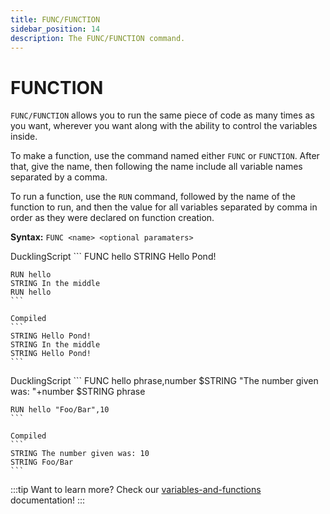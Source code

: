 ```yaml
---
title: FUNC/FUNCTION
sidebar_position: 14
description: The FUNC/FUNCTION command.
---
```



# FUNCTION
`FUNC/FUNCTION` allows you to run the same piece of code as many times as you want, wherever you want along with the ability to control the variables inside.

To make a function, use the command named either `FUNC` or `FUNCTION`. After that, give the name, then following the name include all variable names separated by a comma.

To run a function, use the `RUN` command, followed by the name of the function to run, and then the value for all variables separated by comma in order as they were declared on function creation.

**Syntax:** `FUNC <name> <optional paramaters>`

<Tabs>
 <TabItem value="no_args_example" label="Basic Usage" default>
    DucklingScript
    ```
    FUNC hello
        STRING Hello Pond!

    RUN hello
    STRING In the middle
    RUN hello
    ```

    Compiled
    ```
    STRING Hello Pond!
    STRING In the middle
    STRING Hello Pond!
    ```
 </TabItem>

 <TabItem value="args_example" label="Using Paramaters">
    DucklingScript
    ```
    FUNC hello phrase,number
        $STRING "The number given was: "+number
        $STRING phrase

    RUN hello "Foo/Bar",10
    ```
    
    Compiled
    ```
    STRING The number given was: 10
    STRING Foo/Bar
    ```
 </TabItem>
</Tabs>

:::tip
Want to learn more? Check our [variables-and-functions](/docs/guides/crash-course/variables-and-functions#functions) documentation!
:::